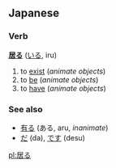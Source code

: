 ==Japanese==
===Verb===
'''[[居]]る''' ([[いる]], iru)

# to [[exist]] (''animate objects'')
# to [[be]] (''animate objects'')
# to [[have]] (''animate objects'')

===See also===
*[[有る]] (ある, aru, ''inanimate'')
*[[だ]] (da), [[です]] (desu)

[[pl:居る]]